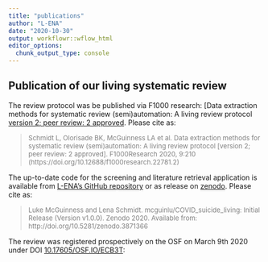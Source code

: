 ```yaml
---
title: "publications"
author: "L-ENA"
date: "2020-10-30"
output: workflowr::wflow_html
editor_options:
  chunk_output_type: console
---
```


## Publication of our living systematic review

The review protocol was be published via F1000 research: [Data extraction methods for systematic review (semi)automation: A living review protocol [version 2; peer review: 2 approved](https://f1000research.com/articles/9-210). Please cite as:

> <font size="2" color="gray">Schmidt L, Olorisade BK, McGuinness LA et al. Data extraction methods for systematic review (semi)automation: A living review protocol [version 2; peer review: 2 approved]. F1000Research 2020, 9:210 (https://doi.org/10.12688/f1000research.22781.2)</font> 

The up-to-date code for the screening and literature retrieval application is available from [L-ENA's GitHub repository](https://github.com/L-ENA/SR_automation_LSR) or as release on [zenodo](https://zenodo.org/record/3871366#.XteMf-fTU2w). Please cite as:

> <font size="2" color="gray">Luke McGuinness and Lena Schmidt. mcguinlu/COVID_suicide_living: Initial Release (Version v1.0.0). Zenodo 2020. Available from: http://doi.org/10.5281/zenodo.3871366</font> 

The review was registered prospectively on the OSF on March 9th 2020 under DOI [10.17605/OSF.IO/ECB3T](https://osf.io/ecb3t):




```r

```

